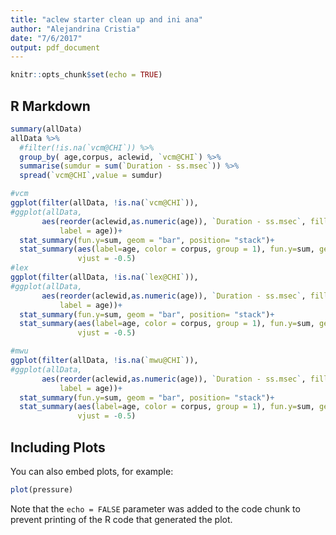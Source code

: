 ```yaml
---
title: "aclew starter clean up and ini ana"
author: "Alejandrina Cristia"
date: "7/6/2017"
output: pdf_document
---
```


```r
knitr::opts_chunk$set(echo = TRUE)
```

## R Markdown


```r

summary(allData)
allData %>% 
  #filter(!is.na(`vcm@CHI`)) %>% 
  group_by( age,corpus, aclewid, `vcm@CHI`) %>% 
  summarise(sumdur = sum(`Duration - ss.msec`)) %>% 
  spread(`vcm@CHI`,value = sumdur)

#vcm
ggplot(filter(allData, !is.na(`vcm@CHI`)), 
#ggplot(allData, 
       aes(reorder(aclewid,as.numeric(age)), `Duration - ss.msec`, fill = `vcm@CHI`,
           label = age))+
  stat_summary(fun.y=sum, geom = "bar", position= "stack")+
  stat_summary(aes(label=age, color = corpus, group = 1), fun.y=sum, geom="text", size=4,
               vjust = -0.5)
#lex
ggplot(filter(allData, !is.na(`lex@CHI`)),
#ggplot(allData, 
       aes(reorder(aclewid,as.numeric(age)), `Duration - ss.msec`, fill = `lex@CHI`,
           label = age))+
  stat_summary(fun.y=sum, geom = "bar", position= "stack")+
  stat_summary(aes(label=age, color = corpus, group = 1), fun.y=sum, geom="text", size=4,
               vjust = -0.5)

#mwu
ggplot(filter(allData, !is.na(`mwu@CHI`)),
#ggplot(allData, 
       aes(reorder(aclewid,as.numeric(age)), `Duration - ss.msec`, fill = `mwu@CHI`,
           label = age))+
  stat_summary(fun.y=sum, geom = "bar", position= "stack")+
  stat_summary(aes(label=age, color = corpus, group = 1), fun.y=sum, geom="text", size=4,
               vjust = -0.5)


```

## Including Plots

You can also embed plots, for example:

```r
plot(pressure)
```

Note that the `echo = FALSE` parameter was added to the code chunk to prevent printing of the R code that generated the plot.
